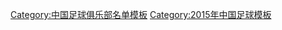 {{Football squad with groups
|name=2015年中乙分类名单广西
|bgcolor=#0050D0
|bordercolor=#F8F8F8
|textcolor=#F8F8F8
|title=[[广西龙桂达足球俱乐部|<span style="color:#F8F8F8">广西龙桂达</span>]] — [[2015年中国足球乙级联赛|<span style="color:#F8F8F8">2015年</span>]][[中国足球乙级联赛|<span style="color:#F8F8F8">中乙联赛南区第 7 名</span>]]
|group1=全年参赛球员
|list1=<div>
{{Football squad2 player|no=1|name=[[林峣]]}}
{{Football squad2 player|no=3|name=[[杨惠康]]}}
{{Football squad2 player|no=4|name=[[元敏诚]]}}
{{Football squad2 player|no=5|name=[[李博 (足球运动员)|李博]]}}
{{Football squad2 player|no=6|name=[[王翔宇]]}}
{{Football squad2 player|no=7|name=[[范苹哥]]}}
{{Football squad2 player|no=8|name=[[李龙虎]]}}
{{Football squad2 player|no=9|name=[[千昌杰]]}}
{{Football squad2 player|no=10|name=[[陈正]]}}
{{Football squad2 player|no=13|name=[[谢嘉]]}}
{{Football squad2 player|no=16|name=[[黄峰]]}}
{{Football squad2 player|no=17|name=[[广权锐]]}}
{{Football squad2 player|no=18|name=[[詹宝 (足球运动员)|詹宝]]}}
{{Football squad2 player|no=19|name=[[蒋华涛]]}}
{{Football squad2 player|no=20|name=[[陈意良]]}}
{{Football squad2 player|no=21|name=[[丁全诚]]}}
{{Football squad2 player|no=23|name=[[郑光武]]}}
{{Football squad2 player|no=25|name=[[李洋鑫]]}}
{{Football squad2 player|no=26|name=[[刘宇翔]]}}
{{Football squad2 player|no=33|name=[[李民辉]]}}
{{Football squad2 player|no=37|name=[[张弛 (1978年)|张弛]]}}
</div>
|group2=夏季转入球员
|list2=<div>
{{Football squad2 player|no=11|name=[[马冬男]]}}
{{Football squad2 player|no=12|name=[[任兴隆]]}}
{{Football squad2 player|no=22|name=[[陈志伟 (足球运动员)|陈志伟]]}}
{{Football squad2 player|no=28|name=[[王斯]]}}
{{Football squad2 player|no=29|name=[[张森 (足球运动员)|张森]]}}
{{Football squad2 player|no=30|name=[[金武]]}}
{{Football squad2 player|no=39|name=[[廉仁杰]]}}
</div>
|group3=夏季转出球员
|list3=<div>
</div>
|group4=主教练
|list4=[[黄勇 (足球教练)|黄勇]]
}}
<noinclude>
{{DEFAULTSORT:Guangxi Longguida F.C. Squad 2015}}
[[Category:中国足球俱乐部名单模板]]
[[Category:2015年中国足球模板]]
</noinclude>